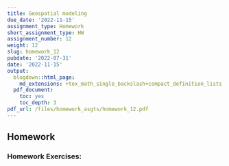 ```yaml
---
title: Geospatial modeling
due_date: '2022-11-15'
assignment_type: Homework
short_assignment_type: HW
assignment_number: 12
weight: 12
slug: homework_12
pubdate: '2022-07-31'
date: '2022-11-15'
output:
  blogdown::html_page:
    md_extensions: +tex_math_single_backslash+compact_definition_lists
  pdf_document:
    toc: yes
    toc_depth: 3
pdf_url: /files/homework_asgts/homework_12.pdf
---
```

## Homework

### Homework Exercises:

